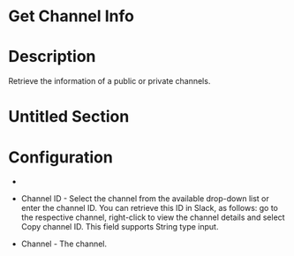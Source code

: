 ﻿# Get Channel Info

# Description

Retrieve the information of a public or private channels.

# Untitled Section

# Configuration

* 
* Channel ID - Select the channel from the available drop-down list or enter the channel ID. You can retrieve this ID in Slack, as follows: go to the respective channel, right-click to view the channel details and select Copy channel ID. This field supports String type input.









* Channel - The channel.
